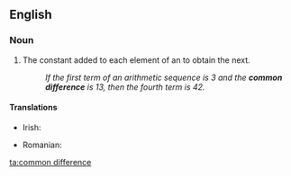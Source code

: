 ==English==

===Noun===
{{en-noun|sg=[[common]] [[difference]]}}

# {{mathematics}} The constant added to each element of an {{soplink|arithmetic|progression}} to obtain the next.
#: ''If the first term of an arithmetic sequence is 3 and the '''common difference''' is 13, then the fourth term is 42.''

====Translations====
{{trans-top|constant in arithmetic progression}}
* Irish: {{t-|ga|comhbhreis|f|xs=Irish}}
{{trans-mid}}
* Romanian: {{t|ro|diferență comună}}
{{trans-bottom}}

[[ta:common difference]]